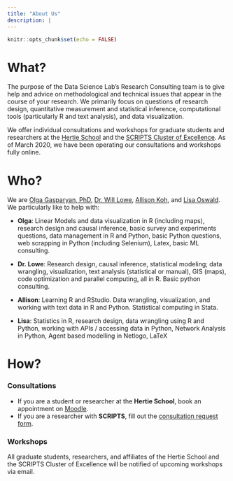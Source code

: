 ```yaml
---
title: "About Us"
description: |
---
```


```r
knitr::opts_chunk$set(echo = FALSE)
```

# What? 

The purpose of the Data Science Lab's Research Consulting team is to give help and advice on methodological and technical issues that appear in the course of your research. We primarily focus on questions of research design, quantitative measurement and statistical inference, computational tools (particularly R and text analysis), and data visualization. 

We offer individual consultations and workshops for graduate students and researchers at the [Hertie School](https://www.hertie-school.org/en/) and the [SCRIPTS Cluster of Excellence](https://www.scripts-berlin.eu/). As of March 2020, we have been operating our consultations and workshops fully online. 

# Who? 

We are [Olga Gasparyan, PhD](mailto:o.gasparyan@hertie-school.org), [Dr. Will Lowe](mailto:lowe@hertie-school.org), [Allison Koh](mailto:koh@hertie-school.org), and [Lisa Oswald](mailto:l.oswald@phd.hertie-school.org). We particularly like to help with: 

-  __Olga__: Linear Models and data visualization in R (including maps), research design and causal inference, basic survey and experiments questions, data management in R and Python, basic Python questions, web scrapping in Python (including Selenium), Latex, basic ML consulting.  

- **Dr. Lowe**: Research design, causal inference, statistical modeling; data wrangling, visualization, text analysis (statistical or manual), GIS (maps), code optimization and parallel computing, all in R. Basic python consulting.

- **Allison**: Learning R and RStudio. Data wrangling, visualization, and working with text data in R and Python. Statistical computing in Stata.

- **Lisa**: Statistics in R, research design, data wrangling using R and Python, working with APIs / accessing data in Python, Network Analysis in Python, Agent based modelling in Netlogo, LaTeX

# How? 

### Consultations 

- If you are a student or researcher at the **Hertie School**, book an appointment on [Moodle](https://moodle.hertie-school.org/mod/scheduler/view.php?id=57896).  
- If you are a researcher with **SCRIPTS**, fill out the [consultation request form](https://forms.gle/uTUNPgW4UrZhRJVa9). 

### Workshops 

All graduate students, researchers, and affiliates of the Hertie School and the SCRIPTS Cluster of Excellence will be notified of upcoming workshops via email. 